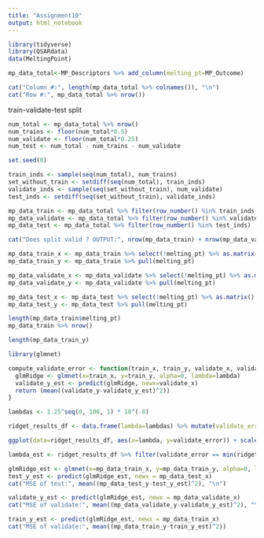 ```yaml
---
title: "Assignment10"
output: html_notebook
---
```


```r
library(tidyverse)
library(QSARdata)
data(MeltingPoint)
```

```r
mp_data_total<-MP_Descriptors %>% add_column(melting_pt=MP_Outcome)

cat("Column #:", length(mp_data_total %>% colnames()), "\n")
cat("Row #:", mp_data_total %>% nrow())
```

train-validate-test split

```r
num_total <- mp_data_total %>% nrow()
num_trains <- floor(num_total*0.5)
num_validate <- floor(num_total*0.25)
num_test <- num_total - num_trains - num_validate

set.seed(0)

train_inds <- sample(seq(num_total), num_trains)
set_without_train <- setdiff(seq(num_total), train_inds)
validate_inds <- sample(seq(set_without_train), num_validate)
test_inds <- setdiff(seq(set_without_train), validate_inds)

mp_data_train <- mp_data_total %>% filter(row_number() %in% train_inds)
mp_data_validate <- mp_data_total %>% filter(row_number() %in% validate_inds)
mp_data_test <- mp_data_total %>% filter(row_number() %in% test_inds)

cat("Does split valid ? OUTPUT:", nrow(mp_data_train) + nrow(mp_data_validate) + nrow(mp_data_test) == num_total)

mp_data_train_x <- mp_data_train %>% select(!melting_pt) %>% as.matrix()
mp_data_train_y <- mp_data_train %>% pull(melting_pt)

mp_data_validate_x <- mp_data_validate %>% select(!melting_pt) %>% as.matrix()
mp_data_validate_y <- mp_data_validate %>% pull(melting_pt)

mp_data_test_x <- mp_data_test %>% select(!melting_pt) %>% as.matrix()
mp_data_test_y <- mp_data_test %>% pull(melting_pt)
```

```r
length(mp_data_train$melting_pt)
mp_data_train %>% nrow()

length(mp_data_train_y)
```

```r
library(glmnet)

compute_validate_error <- function(train_x, train_y, validate_x, validate_y, lambda) {
  glmRidge <- glmnet(x=train_x, y=train_y, alpha=0, lambda=lambda)
  validate_y_est <- predict(glmRidge, newx=validate_x)
  return (mean((validate_y-validate_y_est)^2))
}

lambdas <- 1.25^seq(0, 100, 1) * 10^(-8)

ridget_results_df <- data.frame(lambda=lambdas) %>% mutate(validate_error=map_dbl(lambda, ~compute_validate_error(mp_data_train_x, mp_data_train_y, mp_data_validate_x, mp_data_validate_y, .x)))

ggplot(data=ridget_results_df, aes(x=lambda, y=validate_error)) + scale_x_continuous(trans = "log") + geom_line(color="blue") + theme_bw()
```


```r
lambda_est <- ridget_results_df %>% filter(validate_error == min(ridget_results_df$validate_error)) %>% pull(lambda)

glmRidge_est <- glmnet(x=mp_data_train_x, y=mp_data_train_y, alpha=0, lambda=lambda_est)
test_y_est <- predict(glmRidge_est, newx = mp_data_test_x)
cat("MSE of test:", mean((mp_data_test_y-test_y_est)^2), "\n")

validate_y_est <- predict(glmRidge_est, newx = mp_data_validate_x)
cat("MSE of validate:", mean((mp_data_validate_y-validate_y_est)^2), "\n")

train_y_est <- predict(glmRidge_est, newx = mp_data_train_x)
cat("MSE of validate:", mean((mp_data_train_y-train_y_est)^2))
```

